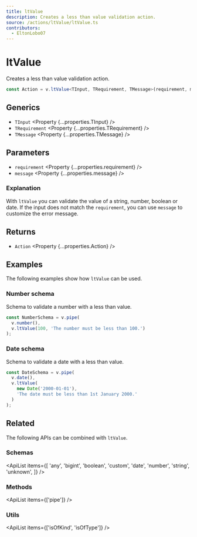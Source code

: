 ```yaml
---
title: ltValue
description: Creates a less than value validation action.
source: /actions/ltValue/ltValue.ts
contributors:
  - EltonLobo07
---
```



# ltValue

Creates a less than value validation action.

```ts
const Action = v.ltValue<TInput, TRequirement, TMessage>(requirement, message);
```

## Generics

- `TInput` <Property {...properties.TInput} />
- `TRequirement` <Property {...properties.TRequirement} />
- `TMessage` <Property {...properties.TMessage} />

## Parameters

- `requirement` <Property {...properties.requirement} />
- `message` <Property {...properties.message} />

### Explanation

With `ltValue` you can validate the value of a string, number, boolean or date. If the input does not match the `requirement`, you can use `message` to customize the error message.

## Returns

- `Action` <Property {...properties.Action} />

## Examples

The following examples show how `ltValue` can be used.

### Number schema

Schema to validate a number with a less than value.

```ts
const NumberSchema = v.pipe(
  v.number(),
  v.ltValue(100, 'The number must be less than 100.')
);
```

### Date schema

Schema to validate a date with a less than value.

```ts
const DateSchema = v.pipe(
  v.date(),
  v.ltValue(
    new Date('2000-01-01'),
    'The date must be less than 1st January 2000.'
  )
);
```

## Related

The following APIs can be combined with `ltValue`.

### Schemas

<ApiList
  items={[
    'any',
    'bigint',
    'boolean',
    'custom',
    'date',
    'number',
    'string',
    'unknown',
  ]}
/>

### Methods

<ApiList items={['pipe']} />

### Utils

<ApiList items={['isOfKind', 'isOfType']} />
